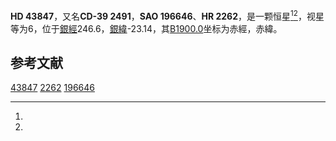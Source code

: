 {{Starbox begin
| name = HD 43847
}}
{{Starbox observe
| epoch = [[J2000.0|J2000.0]]
| constell = {{星座名待查}}<ref name=SIMBAD>{{cite web
 | url=http://simbad.u-strasbg.fr/simbad/sim-id?Ident=HR+2262
 | title=Pulsating variable Star
 | publisher=Centre de Données astronomiques de Strasbourg
 | work=SIMBAD
 | accessdate=2012-07-13
 | archive-date=2016-03-18
 | archive-url=https://web.archive.org/web/20160318225519/http://simbad.u-strasbg.fr/simbad/sim-id?Ident=HR+2262
 | dead-url=no
 }}</ref><ref name=DATA>{{cite web
 | url=http://vizier.u-strasbg.fr/viz-bin/VizieR-5?-out.add=.&-source=5050&-corr=PK=HR&-out.max=9999&HR=2262
 | title=VizieR Detailed Page
 | accessdate=2012-07-13
 | archive-date=2016-03-04
 | archive-url=https://web.archive.org/web/20160304194250/http://vizier.u-strasbg.fr/viz-bin/VizieR-5?-out.add=.&-source=5050&-corr=PK=HR&-out.max=9999&HR=2262
 | dead-url=no
 }}</ref>
| 星官 = 
| ra = {{RA|6|16|35.6}}<ref name=SIMBAD /><ref name=DATA />
| dec = {{DEC|-39|15|52}}<ref name=SIMBAD /><ref name=DATA />
| appmag_v = 6<ref name=SIMBAD /><ref name=DATA />
}}
{{Starbox character
| class = A2Vm:<ref name=SIMBAD /><ref name=DATA />
| b-v = 0.16<ref name=SIMBAD /><ref name=DATA />
| u-b = <ref name=SIMBAD /><ref name=DATA />
| r-i = <ref name=SIMBAD /><ref name=DATA />
| variable = 
}}
{{Starbox astrometry
| radial_v = 
| prop_mo_ra = -4
| parallax = 
| p_error = 
}}
{{Starbox catalog
| names =CD-39 2491，[[SAO星表|SAO]] 196646，[[HD星表|HD]] 43847，[[HR星表|HR]] 2262}}
{{Starbox reference |Simbad=HR+2262}}
{{Starbox end}}

'''HD 43847'''，又名'''CD-39 2491'''，'''SAO 196646'''、'''HR 2262'''，是一颗恒星<ref name=SIMBAD /><ref name=DATA />，视星等为6，位于[[銀道座標系|銀經]]246.6，[[銀道座標系|銀緯]]-23.14，其[[B1900.0|B1900.0]]坐标为赤經{{RA|6|13|17.3}}，赤緯{{DEC|-39|-23.14|39}}。

== 参考文献 ==
{{reflist}}

{{star-stub}}

[[Category:HD和HDE天體|43847]]
[[Category:HR天體|2262]]
[[Category:SAO天體|196646]]